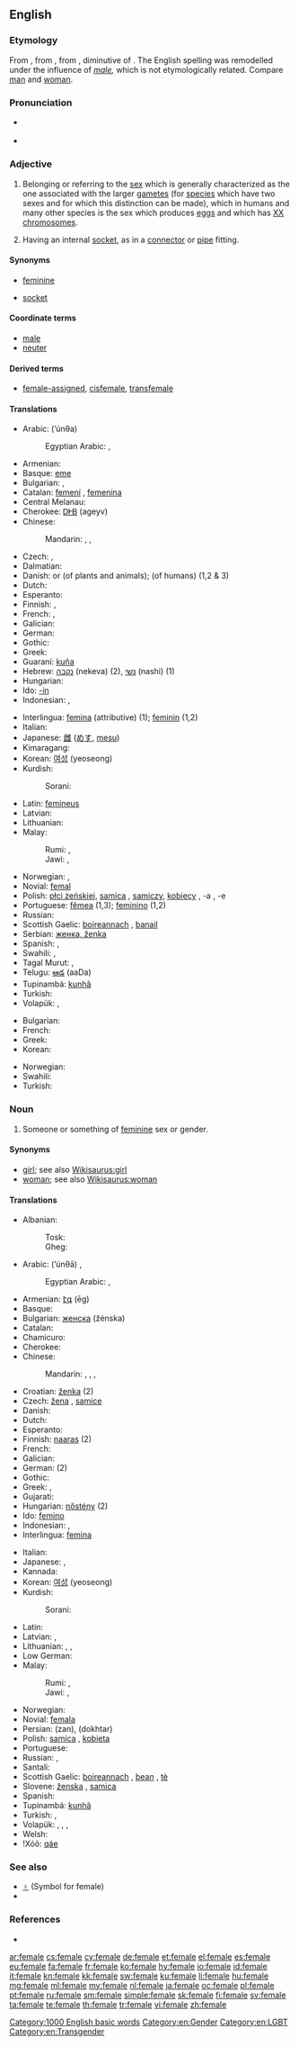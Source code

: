 {{slim-wikipedia|dab=female (disambiguation)|female}}
==English==

===Etymology===
From {{etyl|fro}} {{term|femele|lang=fro}}, from {{etyl|ML.}} {{term|femella||a female}}, from {{etyl|la}} {{term|femella||a young female, a girl|lang=la}}, diminutive of {{term|femina||a woman|lang=la}}. The English spelling was remodelled under the influence of ''[[male]],'' which is not etymologically related. Compare [[man]] and [[woman]].

===Pronunciation===
* {{a|UK|US}} {{IPA|/ˈfiː.meɪl/}}
* {{audio|en-us-female.ogg|Audio (US)}}

===Adjective===
{{en-adj|-}}

# Belonging or referring to the [[sex]] which is generally characterized as the one associated with the larger [[gamete]]s (for [[species]] which have two sexes and for which this distinction can be made), which in humans and many other species is the sex which produces [[egg]]s and which has [[XX]] [[chromosome]]s.
# {{context|figuratively|electronics}} Having an internal [[socket]], as in a [[connector]] or [[pipe]] fitting.

====Synonyms====
* [[feminine]]
* {{sense|figuratively}} [[socket]]

====Coordinate terms====
* [[male]]
* [[neuter]]

====Derived terms====
* [[female-assigned]], [[cisfemale]], [[transfemale]]

====Translations====
{{trans-top|belonging to the sex with larger, fertilizable gametes}}
* Arabic: {{Arab|[[انثى|أنْثَى]]}} (’únθa)
*: Egyptian Arabic: {{tø|arz|أنثى|f|tr=onθa or onsa|sc=Arab}}, {{qualifier|not human}} {{tø|arz|نتاية|f|tr=netaya|sc=Arab}}
* Armenian: {{t-|hy|իգական|tr=igakan}}
* Basque: [[eme]]
* Bulgarian: {{t-|bg|женски|m|tr=žénski}}, {{t+|bg|женска|f|tr=žénska}}
* Catalan: [[femení]] {{m}}, [[femenina]] {{f}}
* Central Melanau: {{tø|mel|mahou}}
* Cherokee: [[ᎠᎨᏴ]] (ageyv)
* Chinese:
*: Mandarin: {{qualifier|of humans}} {{t-|cmn|女|tr=nǚ|sc=Hani}}, {{qualifier|of some animals}} {{t-|cmn|母|tr=mǔ|sc=Hani}}, {{qualifier|of some animals and plants}} {{t-|cmn|雌|tr=cí|sc=Hani}}
* Czech: {{t+|cs|samičí}} {{qualifier|of non-human animals and plants}}, {{t+|cs|ženský}} {{qualifier|of humans}}
* Dalmatian: {{tø|dlm|femia|f}}
* Danish: {{t-|da|hun-}} or {{t-|da|hunlig}} (of plants and animals); {{t-|da|kvindelig}} (of humans) (1,2 &amp; 3)
* Dutch: {{t+|nl|vrouwelijk}}
* Esperanto: {{t-|eo|ina}}
* Finnish: {{t+|fi|naispuolinen}}, {{t+|fi|naispuolinen|alt=nais-}}
* French: {{qualifier|animal}} {{t+|fr|femelle|m|f}}, {{qualifier|human}} {{t+|fr|féminin}}
* Galician: {{t|gl|femia|f}}
* German: {{t+|de|weiblich}}
* Gothic: {{tø|got|𐌵𐌹𐌽𐌰𐌺𐌿𐌽𐌳𐍃|tr=qinakunds|sc=Goth}}
* Greek: {{t+|el|θηλυκός|m|tr=thilykós}}
* Guaraní: [[kuña]]
* Hebrew: [[נקבה]] (nekeva) (2), [[נשי]] (nashi) (1)
* Hungarian: {{t+|hu|nőstény}}
* Ido: [[-in]]
* Indonesian: {{qualifier|of humans}} {{t+|id|perempuan}}, {{qualifier|of animals and plants}} {{t+|id|betina}}
{{trans-mid}}
* Interlingua: [[femina]] (attributive) (1); [[feminin]] (1,2)
* Italian: {{t+|it|femminile}}
* Japanese: [[雌]] ([[めす]], [[mesu]])
* Kimaragang: {{qualifier|of animals and plants}} {{tø|kqr|tongondu}}
* Korean: [[여성]] (yeoseong)
* Kurdish:
*: Sorani: {{t+|ku|مێ|sc=ku-Arab}}
* Latin: [[femineus]]
* Latvian: {{t-|lv|sieviešu dzimtes-}}
* Lithuanian: {{t+|lt|moteriškas}}
* Malay:
*: Rumi: {{qualifier|of humans}} {{t-|ms|perempuan}}, {{qualifier|of animals and plants}} {{t-|ms|betina}}
*: Jawi: {{qualifier|of humans}} {{t-|ms|ڤرمڤوان|sc=Arab}}, {{qualifier|of animals and plants}} {{t-|ms|بتينا|sc=Arab}}
* Norwegian: {{t-|no|kvinnelig}}, {{t-|no|hunn-}}
* Novial: [[femal]]
* Polish: [[płci żeńskiej]], [[samica]] {{f}}, [[samiczy]], [[kobiecy]] {{m}}, -a {{f}}, -e {{n}}
* Portuguese: [[fêmea]] {{f}} (1,3); [[feminino]] {{m}} (1,2)
* Russian: {{t+|ru|женский|tr=žénskij}}
* Scottish Gaelic: [[boireannach]] {{n}}, [[banail]] {{f}}
* Serbian: [[женка, ženka]]
* Spanish: {{t+|es|femenino|m}}, {{t+|es|hembra}}
* Swahili: {{t+|sw|kike}}, {{t+|sw|jike}}
* Tagal Murut: {{qualifier|of birds}} {{tø|mvv|lupoh}}, {{qualifier|of birds}} {{tø|mvv|puunan}}
* Telugu: [[ఆడ]] (aaDa)
* Tupinambá: [[kunhã]]
* Turkish: {{t+|tr|dişi}}
* Volapük: {{t+|vo|vomik}}, {{t-|vo|jimenik}}
{{trans-bottom}}

{{trans-top|having an internal socket}}
* Bulgarian: {{t-|bg|женски|sc=Cyrl}}
* French: {{t+|fr|femelle|m|f}}
* Greek: {{t+|el|θηλυκός|m|tr=thilykós}}
* Korean: {{t-|ko|암형|tr=amhyeong|sc=Hang}}
{{trans-mid}}
* Norwegian: {{t-|no|hunn-}}
* Swahili: {{t+|sw|jike}}
* Turkish: {{t+|tr|dişi}}
{{trans-bottom}}

===Noun===
{{en-noun}}

# Someone or something of [[feminine]] sex or gender.

====Synonyms====
* [[girl]]; see also [[Wikisaurus:girl]]
* [[woman]]; see also [[Wikisaurus:woman]]

====Translations====
{{trans-top|an individual belonging to the sex that can give birth}}
* Albanian:
*: Tosk: {{t+|sq|femër}}
*: Gheg: {{tø|aln|femën|f}}
* Arabic: {{Arab|[[أنثى]]}} (’únθā) {{f}}, {{t-|ar|إناث|p|tr=ináth}}
*: Egyptian Arabic: {{tø|arz|أنثى|f|tr=onθa or onsa|sc=Arab}}, {{qualifier|not human}} {{tø|arz|نتاية|f|tr=netaya|sc=Arab}}
* Armenian: [[էգ]] (ēg)
* Basque: {{t-|eu|eme}}
* Bulgarian: [[женска]] (žénska) {{f}}
* Catalan: {{t-|ca|femella|f}}
* Chamicuro: {{tø|ccc|molota}}
* Cherokee: {{t-|chr|ᎠᎨᏴ|tr=ageyv|sc=Cher}}
* Chinese:
*: Mandarin: {{t|cmn|雌性|tr=cíxìng|sc=Hani}}, {{t|cmn|陰性|sc=Hani}}, {{t|cmn|阴性|tr=yīnxìng|sc=Hani}}, {{qualifier|human}} {{t-|cmn|女性|tr=nǚxìng|sc=Hani}}
* Croatian: [[ženka]]{{f}} (2)
* Czech: [[žena]] {{f}} {{qualifier|person}}, [[samice]] {{f}} {{qualifier|animal}}
* Danish: {{t+|da|kvinde|c}}
* Dutch: {{t+|nl|vrouw|c}}
* Esperanto: {{t-|eo|ino}}
* Finnish: [[naaras]] (2)
* French: {{t+|fr|femelle|f}}
* Galician: {{t+|gl|femia|f}}
* German: {{t+|de|Weibchen|n}} (2)
* Gothic: {{tø|got|𐌵𐌹𐌽𐌴𐌹𐌽|f|tr=qinein|sc=Goth}}
* Greek: {{qualifier|formal}} {{t+|el|θήλυ|n|tr=thíly}}, {{t+|el|θηλυκό|n|tr=thilykó}}
* Gujarati: {{t+|gu|સ્ત્રી|sc=Gujr}}
* Hungarian: [[nőstény]] (2)
* Ido: [[femino]]
* Indonesian: {{qualifier|of humans}} {{t+|id|perempuan}}, {{qualifier|of animals and plants}} {{t+|id|betina}}
* Interlingua: [[femina]]
{{trans-mid}}
* Italian: {{t+|it|femmina|f}}
* Japanese: {{t+|ja|女性|tr=じょせい, josei}}, {{qualifier|animal}} {{t+|ja|雌|tr=めす, mesu}}
* Kannada: {{t+|kn|ಸ್ತ್ರೀ|sc=Knda}}
* Korean: [[여성]] (yeoseong)
* Kurdish:
*: Sorani: {{t+|ku|مێ|sc=ku-Arab}}
* Latin: {{t-|la|fēmina|f}}
* Latvian: {{t+|lv|sieviete|f}}, {{qualifier|animal}} {{t-|lv|mātīte|f}}
* Lithuanian: {{t+|lt|moteris|f}}, {{t-|lt|moteriškė|f}}, {{qualifier|animal}} {{t-|lt|patelė|f}}
* Low German: {{t+|nds|Seken|n}}
* Malay:
*: Rumi: {{qualifier|of humans}} {{t-|ms|perempuan}}, {{qualifier|of animals and plants}} {{t-|ms|betina}}
*: Jawi: {{qualifier|of humans}} {{t-|ms|ڤرمڤوان|sc=Arab}}, {{qualifier|of animals and plants}} {{t-|ms|بتينا|sc=Arab}}
* Norwegian: {{t+|no|kvinne}}
* Novial: [[femala]]
* Persian: {{fa-Arab|[[زن]]}} (zan), {{fa-Arab|[[دختر]]}} (dokhtar)
* Polish: [[samica]] {{f}} {{qualifier|insulting if used to describe a woman}}, [[kobieta]] {{f}}
* Portuguese: {{t+|pt|fêmea|f}}
* Russian: {{t+|ru|самка|f|tr=sámka}}, {{qualifier|human}} {{t+|ru|женщина|f|tr=žénščina}}
* Santali: {{tø|sat|ᱮᱝᱜᱚ|tr=engga|sc=Olck}}
* Scottish Gaelic: [[boireannach]] {{m}}, [[bean]] {{f}}, [[tè]] {{f}}
* Slovene: [[ženska]] {{f}}, [[samica]] {{f}} {{qualifier|with animals}}
* Spanish: {{t+|es|hembra|f}}
* Tupinambá: [[kunhã]]
* Turkish: {{t+|tr|dişi}}, {{t+|tr|bayan}}
* Volapük: {{qualifier|human}} {{t+|vo|vom}}, {{qualifier|human}} {{t-|vo|jimen}}, {{qualifier|animal}} {{t+|vo|jinim}}, {{qualifier|plant}} {{t-|vo|jiplan}}
* Welsh: {{t+|cy|benywaidd}}
* ǃXóõ: [[qáe]]
{{trans-bottom}}

===See also===
* [[♀]] (Symbol for female)
* {{pedia}}

===References===
* {{R:BBS}}

[[Category:1000 English basic words]]
[[Category:en:Gender]]
[[Category:en:LGBT]]
[[Category:en:Transgender]]

[[ar:female]]
[[cs:female]]
[[cy:female]]
[[de:female]]
[[et:female]]
[[el:female]]
[[es:female]]
[[eu:female]]
[[fa:female]]
[[fr:female]]
[[ko:female]]
[[hy:female]]
[[io:female]]
[[id:female]]
[[it:female]]
[[kn:female]]
[[kk:female]]
[[sw:female]]
[[ku:female]]
[[li:female]]
[[hu:female]]
[[mg:female]]
[[ml:female]]
[[my:female]]
[[nl:female]]
[[ja:female]]
[[oc:female]]
[[pl:female]]
[[pt:female]]
[[ru:female]]
[[sm:female]]
[[simple:female]]
[[sk:female]]
[[fi:female]]
[[sv:female]]
[[ta:female]]
[[te:female]]
[[th:female]]
[[tr:female]]
[[vi:female]]
[[zh:female]]